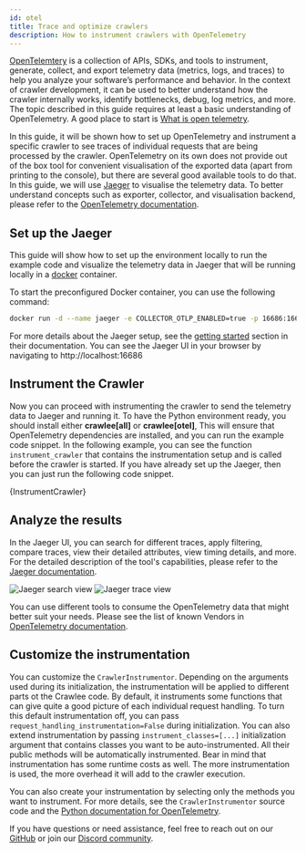 ```yaml
---
id: otel
title: Trace and optimize crawlers
description: How to instrument crawlers with OpenTelemetry
---
```




[OpenTelemtery](https://opentelemetry.io/) is a collection of APIs, SDKs, and tools to instrument, generate, collect, and export telemetry data (metrics, logs, and traces) to help you analyze your software’s performance and behavior. In the context of crawler development, it can be used to better understand how the crawler internally works, identify bottlenecks, debug, log metrics, and more. The topic described in this guide requires at least a basic understanding of OpenTelemetry. A good place to start is [What is open telemetry](https://opentelemetry.io/docs/what-is-opentelemetry/).

In this guide, it will be shown how to set up OpenTelemetry and instrument a specific crawler to see traces of individual requests that are being processed by the crawler. OpenTelemetry on its own does not provide out of the box tool for convenient visualisation of the exported data (apart from printing to the console), but there are several good available tools to do that. In this guide, we will use [Jaeger](https://www.jaegertracing.io/) to visualise the telemetry data. To better understand concepts such as exporter, collector, and visualisation backend, please refer to the [OpenTelemetry documentation](https://opentelemetry.io/docs/collector/).


## Set up the Jaeger

This guide will show how to set up the environment locally to run the example code and visualize the telemetry data in Jaeger that will be running locally in a [docker](https://www.docker.com/) container.

To start the preconfigured Docker container, you can use the following command:

```bash
docker run -d --name jaeger -e COLLECTOR_OTLP_ENABLED=true -p 16686:16686 -p 4317:4317 -p 4318:4318 jaegertracing/all-in-one:latest
```
For more details about the Jaeger setup, see the [getting started](https://www.jaegertracing.io/docs/2.7/getting-started/) section in their documentation.
You can see the Jaeger UI in your browser by navigating to http://localhost:16686

## Instrument the Crawler

Now you can proceed with instrumenting the crawler to send the telemetry data to Jaeger and running it. To have the Python environment ready, you should install either **crawlee[all]** or **crawlee[otel]**, This will ensure that OpenTelemetry dependencies are installed, and you can run the example code snippet.
In the following example, you can see the function `instrument_crawler` that contains the instrumentation setup and is called before the crawler is started. If you have already set up the Jaeger, then you can just run the following code snippet.

<CodeBlock className="language-python">
    {InstrumentCrawler}
</CodeBlock>

## Analyze the results

In the Jaeger UI, you can search for different traces, apply filtering, compare traces, view their detailed attributes, view timing details, and more. For the detailed description of the tool's capabilities, please refer to the [Jaeger documentation](https://www.jaegertracing.io/docs/1.47/deployment/frontend-ui/#trace-page).

![Jaeger search view](/img/guides/jaeger_otel_search_view_example.png 'Example visualisation of search view in Jaeger')
![Jaeger trace view](/img/guides/jaeger_otel_trace_example.png 'Example visualisation of crawler request trace in Jaeger')

You can use different tools to consume the OpenTelemetry data that might better suit your needs. Please see the list of known Vendors in [OpenTelemetry documentation](https://opentelemetry.io/ecosystem/vendors/).

## Customize the instrumentation

You can customize the <ApiLink to="class/CrawlerInstrumentor">`CrawlerInstrumentor`</ApiLink>. Depending on the arguments used during its initialization, the instrumentation will be applied to different parts ot the Crawlee code. By default, it instruments some functions that can give quite a good picture of each individual request handling. To turn this default instrumentation off, you can pass `request_handling_instrumentation=False` during initialization. You can also extend instrumentation by passing `instrument_classes=[...]` initialization argument that contains classes you want to be auto-instrumented. All their public methods will be automatically instrumented. Bear in mind that instrumentation has some runtime costs as well. The more instrumentation is used, the more overhead it will add to the crawler execution.


You can also create your instrumentation by selecting only the methods you want to instrument. For more details, see the <ApiLink to="class/CrawlerInstrumentor">`CrawlerInstrumentor`</ApiLink> source code and the [Python documentation for OpenTelemetry](https://opentelemetry.io/docs/languages/python/).

If you have questions or need assistance, feel free to reach out on our [GitHub](https://github.com/apify/crawlee-python) or join our [Discord community](https://discord.com/invite/jyEM2PRvMU).

